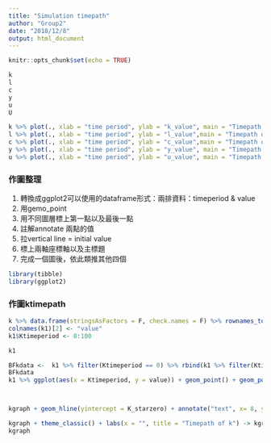 ```yaml
---
title: "Simulation timepath"
author: "Group2"
date: "2018/12/8"
output: html_document
---
```


```r
knitr::opts_chunk$set(echo = TRUE)
```

```r
k
l
c
y
u
U
```

```r
k %>% plot(., xlab = "time period", ylab = "k_value", main = "Timepath of k")
l %>% plot(., xlab = "time period", ylab = "l_value",main = "Timepath of l")
c %>% plot(., xlab = "time period", ylab = "c_value",main = "Timepath of c")
y %>% plot(., xlab = "time period", ylab = "y_value", main = "Timepath of y")
u %>% plot(., xlab = "time period", ylab = "u_value", main = "Timepath of u")
```

### 作圖整理

1. 轉換成ggplot2可以使用的dataframe形式：兩排資料：timeperiod & value
2. 用gemo_point
3. 用不同圖層標上第一點以及最後一點
4. 註解annotate 兩點的值
5. 拉vertical line = initial value
6. 標上兩軸座標軸以及主標題
7. 完成一個圖後，依此類推其他四個
```r
library(tibble)
library(ggplot2)
```


### 作圖ktimepath
```r
k %>% data.frame(stringsAsFactors = F, check.names = F) %>% rownames_to_column(var = "Ktimeperiod") -> k1
colnames(k1)[2] <- "value"
k1$Ktimeperiod <- 0:100 

k1 
```

```r
BFkdata <-  k1 %>% filter(Ktimeperiod == 0) %>% rbind(k1 %>% filter(Ktimeperiod == 100))
BFkdata
k1 %>% ggplot(aes(x = Ktimeperiod, y = value)) + geom_point() + geom_point(data = BFkdata, col = 'red') -> kgraph



kgraph + geom_hline(yintercept = K_starzero) + annotate("text", x= 8, y=2.073793, label = "t0 = 2.070293") +          annotate("text", x= 95, y=2.183375, label = "t100 = 2.186375") + annotate("text", x= 85, y=2.073793, label = "2.070334") -> kgraph

kgraph + theme_classic() + labs(x = "", title = "Timepath of k") -> kgraph
kgraph
```
